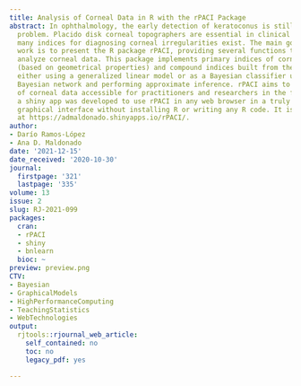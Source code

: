 ```yaml
---
title: Analysis of Corneal Data in R with the rPACI Package
abstract: In ophthalmology, the early detection of keratoconus is still a crucial
  problem. Placido disk corneal topographers are essential in clinical practice, and
  many indices for diagnosing corneal irregularities exist. The main goal of this
  work is to present the R package rPACI, providing several functions to handle and
  analyze corneal data. This package implements primary indices of corneal irregularity
  (based on geometrical properties) and compound indices built from the primary ones,
  either using a generalized linear model or as a Bayesian classifier using a hybrid
  Bayesian network and performing approximate inference. rPACI aims to make the analysis
  of corneal data accessible for practitioners and researchers in the field. Moreover,
  a shiny app was developed to use rPACI in any web browser in a truly user-friendly
  graphical interface without installing R or writing any R code. It is openly deployed
  at https://admaldonado.shinyapps.io/rPACI/.
author:
- Darío Ramos-López
- Ana D. Maldonado
date: '2021-12-15'
date_received: '2020-10-30'
journal:
  firstpage: '321'
  lastpage: '335'
volume: 13
issue: 2
slug: RJ-2021-099
packages:
  cran:
  - rPACI
  - shiny
  - bnlearn
  bioc: ~
preview: preview.png
CTV:
- Bayesian
- GraphicalModels
- HighPerformanceComputing
- TeachingStatistics
- WebTechnologies
output:
  rjtools::rjournal_web_article:
    self_contained: no
    toc: no
    legacy_pdf: yes

---
```

